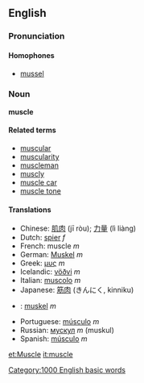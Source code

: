 ==English==

===Pronunciation===

====Homophones====
*[[mussel]]

===Noun===
'''muscle'''
{{substub}}

====Related terms====
*[[muscular]]
*[[muscularity]]
*[[muscleman]]
*[[muscly]]
*[[muscle car]]
*[[muscle tone]]

====Translations====
*Chinese: [[肌肉]] (jī ròu); [[力量]] (lì liàng)
*Dutch: [[spier]] ''f''
*French: muscle ''m''
*German: [[Muskel]] ''m''
*Greek: [[μυς]] ''m''
*Icelandic: [[vöðvi]] ''m''
*Italian: [[muscolo]] ''m''
*Japanese: [[筋肉]] (きんにく, kinniku)
*{{no}}: [[:no:muskel|muskel]] ''m''
*Portuguese: [[músculo]] ''m''
*Russian: [[мускул]] ''m'' (muskul)
*Spanish: [[músculo]] ''m''

[[et:Muscle]]
[[it:muscle]]
[[Category:1000 English basic words]]